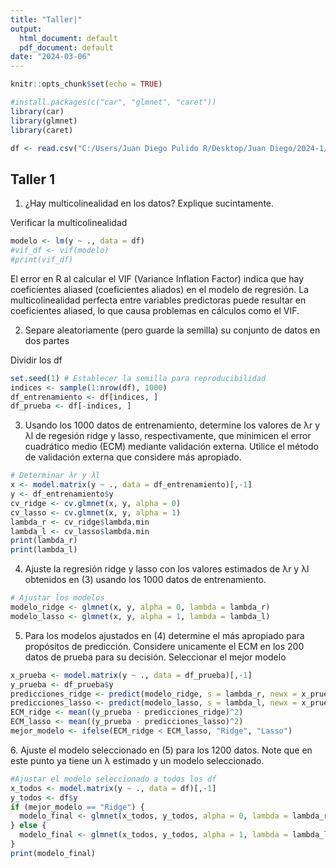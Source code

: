 ```yaml
---
title: "Taller|"
output:
  html_document: default
  pdf_document: default
date: "2024-03-06"
---
```


```r
knitr::opts_chunk$set(echo = TRUE)

#install.packages(c("car", "glmnet", "caret"))
library(car)
library(glmnet)
library(caret)

df <- read.csv("C:/Users/Juan Diego Pulido R/Desktop/Juan Diego/2024-1/Maestría/Análisis de datos/taller1.txt")
```

## Taller 1

(1) ¿Hay multicolinealidad en los datos? Explique sucintamente.

Verificar la multicolinealidad

```r
modelo <- lm(y ~ ., data = df)
#vif_df <- vif(modelo)
#print(vif_df)
```

El error en R al calcular el VIF (Variance Inflation Factor) indica que hay coeficientes aliased (coeficientes aliados) en el modelo de regresión. La multicolinealidad perfecta entre variables predictoras puede resultar en coeficientes aliased, lo que causa problemas en cálculos como el VIF.

(2) Separe aleatoriamente (pero guarde la semilla) su conjunto de datos en dos partes

Dividir los df

```r
set.seed(1) # Establecer la semilla para reproducibilidad
indices <- sample(1:nrow(df), 1000)
df_entrenamiento <- df[indices, ]
df_prueba <- df[-indices, ]
```

3)  Usando los 1000 datos de entrenamiento, determine los valores de λr y λl de regesión ridge y lasso, respectivamente, que minimicen el error cuadrático medio (ECM) mediante validación externa. Utilice el método de validación externa que considere más apropiado.

```r
# Determinar λr y λl
x <- model.matrix(y ~ ., data = df_entrenamiento)[,-1]
y <- df_entrenamiento$y
cv_ridge <- cv.glmnet(x, y, alpha = 0)
cv_lasso <- cv.glmnet(x, y, alpha = 1)
lambda_r <- cv_ridge$lambda.min
lambda_l <- cv_lasso$lambda.min
print(lambda_r)
print(lambda_l)
```

(4) Ajuste la regresión ridge y lasso con los valores estimados de λr y λl obtenidos en (3) usando los 1000 datos de entrenamiento.

```r
# Ajustar los modelos
modelo_ridge <- glmnet(x, y, alpha = 0, lambda = lambda_r)
modelo_lasso <- glmnet(x, y, alpha = 1, lambda = lambda_l)
```

5)  Para los modelos ajustados en (4) determine el más apropiado para propósitos de predicción. Considere unicamente el ECM en los 200 datos de prueba para su decisión. Seleccionar el mejor modelo

```r
x_prueba <- model.matrix(y ~ ., data = df_prueba)[,-1]
y_prueba <- df_prueba$y
predicciones_ridge <- predict(modelo_ridge, s = lambda_r, newx = x_prueba)
predicciones_lasso <- predict(modelo_lasso, s = lambda_l, newx = x_prueba)
ECM_ridge <- mean((y_prueba - predicciones_ridge)^2)
ECM_lasso <- mean((y_prueba - predicciones_lasso)^2)
mejor_modelo <- ifelse(ECM_ridge < ECM_lasso, "Ridge", "Lasso")
```

6\. Ajuste el modelo seleccionado en (5) para los 1200 datos. Note que en este punto ya tiene un λ estimado y un modelo seleccionado.

```r
#Ajustar el modelo seleccionado a todos los df
x_todos <- model.matrix(y ~ ., data = df)[,-1]
y_todos <- df$y
if (mejor_modelo == "Ridge") {
  modelo_final <- glmnet(x_todos, y_todos, alpha = 0, lambda = lambda_r)
} else {
  modelo_final <- glmnet(x_todos, y_todos, alpha = 1, lambda = lambda_l)
}
print(modelo_final)
```
